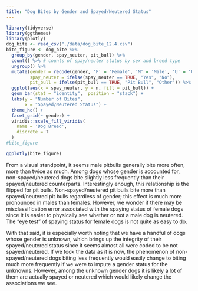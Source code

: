 ```yaml
---
title: "Dog Bites by Gender and Spayed/Neutered Status"
---
```

```r
library(tidyverse)
library(ggthemes)
library(plotly)
dog_bite <- read_csv("./data/dog_bite_12.4.csv")
bite_figure <- dog_bite %>%
  group_by(gender, spay_neuter, pit_bull) %>%
  count() %>% # counts of spay/neuter status by sex and breed type
  ungroup() %>%
  mutate(gender = recode(gender, 'F' = 'Female', 'M' = 'Male', 'U' = 'Unknown'), # recode gender variable
         spay_neuter = ifelse(spay_neuter == TRUE, "Yes", "No"),
         pit_bull = ifelse(pit_bull == TRUE, "Pit Bull", "Other")) %>% # recode spay/neuter status
  ggplot(aes(x = spay_neuter, y = n, fill = pit_bull)) + 
  geom_bar(stat = "identity",  position = "stack") + 
  labs(y = "Number of Bites",
       x = "Spayed/Neutered Status") +
  theme_hc() + 
  facet_grid(~ gender) + 
  viridis::scale_fill_viridis(
    name = 'Dog Breed',
    discrete = T
  )
#bite_figure
```

```r
ggplotly(bite_figure)
```

From a visual standpoint, it seems male pitbulls generally bite more often, more than twice as much. Among dogs whose gender is accounted for, non-spayed/neutered dogs bite slightly less frequently than their spayed/neutered counterparts. Interestingly enough, this relationship is the flipped for pit bulls. Non-spayed/neutered pit bulls bite more than spayed/neutered pit bulls regardless of gender; this effect is much more pronounced in males than females. However, we wonder if there may be misclassification error associated with the spaying status of female dogs since it is easier to physically see whether or not a male dog is neutered. The "eye test" of spaying status for female dogs is not quite as easy to do. 

With that said, it is especially worth noting that we have a handful of dogs whose gender is unknown, which brings up the integrity of their spayed/neutered status since it seems almost all were coded to be not spayed/neutered. If we took the data as it is now, the phenomenon of non-spayed/neutered dogs biting less frequently would easily change to biting much more frequently if we were to impute a gender status for the unknowns. However, among the unknown gender dogs it is likely a lot of them are actually spayed or neutered which would likely change the associations we see. 
